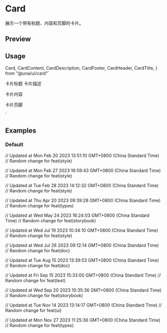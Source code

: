 

<Meta of={CardStories} />

# Card

展示一个带有标题、内容和页脚的卡片。

## Preview

<Canvas of={CardStories.Default} />

## Usage

  Card,
  CardContent,
  CardDescription,
  CardFooter,
  CardHeader,
  CardTitle,
} from "@una/ui/card"`

  <CardHeader>
    <CardTitle>卡片标题</CardTitle>
    <CardDescription>卡片描述</CardDescription>
  </CardHeader>
  <CardContent>
    <p>卡片内容</p>
  </CardContent>
  <CardFooter>
    <p>卡片页脚</p>
  </CardFooter>
</Card>
`

<Source code={importCode} language='ts' dark />
<Source code={usageCode} language='tsx' dark />

## Examples

### Default

<Canvas of={CardStories.Default} />

// Updated at Mon Feb 20 2023 13:51:10 GMT+0800 (China Standard Time)
// Random change for feat(style)

// Updated at Mon Feb 27 2023 16:59:43 GMT+0800 (China Standard Time)
// Random change for feat(style)

// Updated at Tue Feb 28 2023 14:12:32 GMT+0800 (China Standard Time)
// Random change for feat(style)

// Updated at Thu Apr 20 2023 09:39:28 GMT+0800 (China Standard Time)
// Random change for feat(types)

// Updated at Wed May 24 2023 16:24:03 GMT+0800 (China Standard Time)
// Random change for feat(storybook)

// Updated at Wed Jul 19 2023 10:34:10 GMT+0800 (China Standard Time)
// Random change for feat(style)

// Updated at Wed Jul 26 2023 09:12:14 GMT+0800 (China Standard Time)
// Random change for feat(doc)

// Updated at Tue Aug 15 2023 13:39:53 GMT+0800 (China Standard Time)
// Random change for feat(doc)

// Updated at Fri Sep 15 2023 15:33:00 GMT+0800 (China Standard Time)
// Random change for feat(test)

// Updated at Wed Sep 20 2023 10:35:36 GMT+0800 (China Standard Time)
// Random change for feat(storybook)

// Updated at Tue Nov 14 2023 13:14:17 GMT+0800 (China Standard Time)
// Random change for feat(ui)

// Updated at Mon Nov 27 2023 11:25:36 GMT+0800 (China Standard Time)
// Random change for feat(types)

